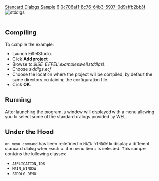 [[Property:title|Standard Dialogs Sample]]
[[Property:weight|6]]
[[Property:uuid|0d706af1-8c76-64b3-5907-0d9effb2bb8f]]
[[Image:stddlgs|stddlgs]]  <br/>
<br/>

==Compiling==

To compile the example: 
* Launch EiffelStudio. 
* Click '''Add project'''
* Browse to ''$ISE_EIFFEL\examples\wel\stddlgs\''. 
* Choose ''stddlgs.ecf''
* Choose the location where the project will be compiled, by default the same directory containing the configuration file. 
* Click '''OK'''. 

==Running==
After launching the program, a window will displayed with a menu allowing you to select some of the standard dialogs provided by WEL. 
==Under the Hood==
<code>on_menu_command</code> has been redefined in <code>MAIN_WINDOW</code> to display a different standard dialog when each of the menu items is selected. 
This sample contains the following classes: 
* <code>APPLICATION_IDS</code>
* <code>MAIN_WINDOW</code>
* <code>STDDLG_DEMO</code>

{{seealso|<br/>
[[WEL_OPEN_FILE_DIALOG|WEL_OPEN_FILE_DIALOG]]  <br/>
[[WEL_CHOOSE_FONT_DIALOG|WEL_CHOOSE_FONT_DIALOG]]  <br/>
[[WEL_CHOOSE_COLOR_DIALOG|WEL_CHOOSE_COLOR_DIALOG]]  <br/>
[[WEL_PRINT_DIALOG|WEL_PRINT_DIALOG]]  }}





